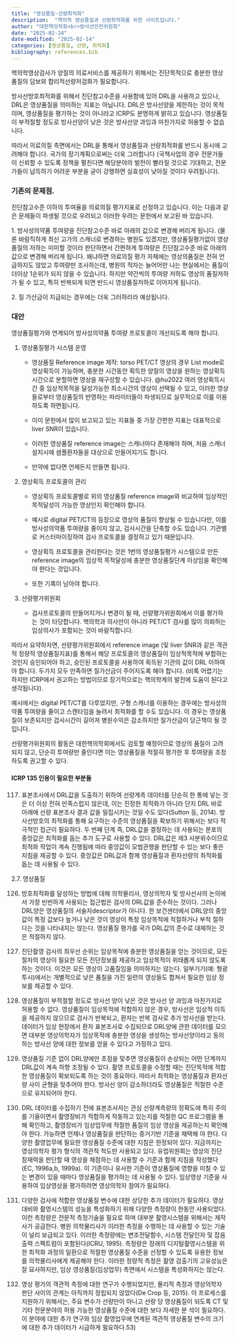 ```yaml
---
title: "영상품질·선량최적화"
description:  "핵의학 영상품질과 선량최적화를 위한 사이트입니다."
author: "대한핵의학회<br>방사선안전위원회"
date: "2025-02-14"
date-modified: "2025-02-14"
categories: [영상품질, 선량, 최적화]
bibliography: references.bib
---
```


핵의학영상검사가 양질의 의료서비스를 제공하기 위해서는 진단목적으로 충분한 영상품질의 담보와 합리적선량저검화가 필요합니다.

방사선방호최적화를 위해서 진단참고수준을 사용함에 있어 DRL을 사용하고 있으나, DRL은 영상품질을 의미하는 지표는 아닙니다. DRL은 방사선양을 제한하는 것이 목적이며, 영상품질을 평가하는 것이 아니라고 ICRP도 분명하게 밝히고 있습니다. 영상품질이 부적절할 정도로 방사선양이 낮은 것은 방사선양 과잉과 마찬가지로 허용할 수 없습니다.

따라서 의료의질 측면에서는 DRL을 통해서 영상품질과 선량최적화를 반드시 동시에 고려해야 합니다. 국가의 장기계획으로써는 더욱 그러합니다 (국책사업의 경우 전문가들이 신뢰할 수 있도록 정책을 펼친다면 해당분야의 발전이 빨라질 것으로 기대하고, 전문가들이 납득하기 어려운 부분을 굳이 강행하면 실효성이 낮아질 것이다 우려됩니다).

### 기존의 문제점.

진단참고수준 이하의 투여율을 의료의질 평가지표로 선정하고 있습니다. 이는 다음과 같은 문제들이 파생될 것으로 우려되고 이러한 우려는 문헌에서 보고된 바 있습니다.

1\. 방사성의약품 투여량을 진단참고수준 바로 아래의 값으로 변경해 버리게 됩니다. (물론 바람직하게 최신 고가의 스캐너로 변경하는 병원도 있겠지만, 영상품질평가없이 영상품질의 저하는 미미할 것이라 판단하면서 간편하게 투여량은 진단참고수준 바로 아래의 값으로 변경해 버리게 됩니다. 왜냐하면 의료의질 평가 자체에는 영상의품질은 전혀 언급하지도 않았고 투여량만 조사하는데, 병원의 적자는 늘어어만 나는 현실에서는 품질이 더이상 1순위가 되지 않을 수 있습니다. 하지만 약간씩의 투여량 저하도 영상의 품질저하가 될 수 있고, 특히 반복되게 되면 반드시 영상품질저하로 이어지게 됩니다).

2\. 질 가산금이 지급되는 경우에는 더욱 그러하리라 예상됩니다.

### 대안

영상품질평가와 연계되어 방사성의약품 투여량 프로토콜이 개선되도록 해야 합니다.

1.  영상품질평가 시스템 운영

    -   영상품질 Reference image 제작: torso PET/CT 영상의 경우 List mode로 영상획득이 가능하며, 충분한 시간동안 획득한 양질의 영상을 원하는 영상획득시간으로 분할하면 영상을 재구성할 수 있습니다. @hu2022 여러 영상획득시간 중 임상적목적을 달성가능한 최소시간의 영상이 선택될 수 있고, 이러한 영상들로부터 영상품질의 반영하는 파라미터들이 파생되므로 실무적으로 이를 이용하도록 하면됩니다.

    -   이미 문헌에서 많이 보고되고 있는 지표들 중 가장 간편한 지표는 대표적으로 liver SNR이 있습니다.

    -   이러한 영상품질 reference image는 스캐너마다 존재해야 하며, 처음 스캐너 설치시에 샘플환자들을 대상으로 만들어지기도 합니다.

    -   만약에 없다면 언제든지 만들면 됩니다.

2.  영상획득 프로토콜의 관리

    -   영상획득 프로토콜별로 위의 영상품질 reference image와 비교하여 임상적인 목적달성이 가능한 영상인지 확인해야 합니다.

    -   예시로 digital PET/CT의 등장으로 영상의 품질이 향상될 수 있습니다만, 이를 방사성의약품 투여량을 줄이지 않고, 검사시간을 단축할 수도 있습니다. 기관별로 커스터마이징하여 검사 프로토콜을 결정하고 있기 때문입니다.

    -   영상획득 프로토콜을 관리한다는 것은 1번의 영상품질평가 시스템으로 만든 reference image의 임상적 목적달성에 충분한 영상품질단계 이상임을 확인해야 한다는 것입니다.

    -   또한 기록이 남아야 합니다.

3.  선량평가위원회

    -   검사프로토콜의 만들어지거나 변경이 될 때, 선량평가위원회에서 이를 평가하는 것이 타당합니다. 핵의학과 의사만이 아니라 PET/CT 검사를 많이 의뢰하는 임상의사가 포함되는 것이 바람직합니다.

따라서 요약하자면, 선량평가위원회에서 reference image (및 liver SNR과 같은 객관적 정량적 영상품질지표)를 통해서 해당 프로토콜의 영상품질이 임상적목적에 부합하는 것인지 승인되어야 하고, 승인된 프로토콜을 사용하여 획득된 기관의 값이 DRL 이하여야 합니다. 두가지 모두 만족하면 질가산금이 주어지도록 해야 합니다. (비록 어렵기는 하지만 ICRP에서 권고하는 방법이므로 장기적으로는 핵의학계의 발전에 도움이 된다고 생각됩니다).

예시에서는 digital PET/CT를 다루었지만, 구형 스캐너를 이용하는 경우에는 방사성의약품 투여량을 줄이고 스캔타임을 늘려서 최적화를 할 수도 있습니다. 이 경우는 영상품질이 보존되지만 검사시간이 길어져 병원수익은 감소하지만 질가산금이 당근책이 될 것입니다.

선량평가위원회의 활동은 대한핵의학회에서도 검토할 예정이므로 영상의 품질이 고려되지 않고, 단순히 투여량만 줄인다면 이는 영상품질을 적절히 평가한 후 투여량을 조정하도록 권고할 수 있다.

#### ICRP 135 인용이 필요한 부분들

(117) 표본조사에서 DRL값을 도출하기 위하여 선량계측 데이터를 단순히 한 통에 넣는 것은 더 이상 전혀 만족스럽지 않은데, 이는 진정한 최적화가 아니라 단지 DRL 바로 아래에 선량 표본조사 결과 값을 밀집시키는 것일 수도 있다(Sutton 등, 2014). 방사선방호의 최적화를 통해 요구하는 수준의 영상품질을 확보하기 위해서는 보다 적극적인 접근이 필요하다. 두 번째 단계 즉, DRL값을 결정하는 데 사용되는 분포의 중앙값은 최적화를 돕는 추가 도구로 사용할 수 있다. DRL값은 제3 사분위수이므로 최적화 작업이 계속 진행됨에 따라 중앙값이 모범관행을 판단할 수 있는 보다 좋은 지침을 제공할 수 있다. 중앙값은 DRL값과 함께 영상품질과 환자선량의 최적화를 돕는 데 사용될 수 있다.

2.7. 영상품질

(126) 방호최적화를 달성하는 방법에 대해 의학물리사, 영상의학자 및 방사선사의 논의에서 가장 빈번하게 사용되는 접근법은 검사의 DRL값을 준수하는 것이다. 그러나 DRL양은 영상품질의 서술자descriptor가 아니다. 한 보건센터에서 DRL양의 중앙값이 특정 값보다 높거나 낮은 것이 영상이 특정 임상목적에 적절하거나 부적 절하다는 것을 나타내지는 않는다. 영상품질 평가를 국가 DRL값의 준수로 대체하는 것은 적절하지 않다.

(127) 진단촬영 검사의 최우선 순위는 임상목적에 충분한 영상품질을 얻는 것이므로, 모든 절차의 영상이 필요한 모든 진단정보를 제공하고 임상목적이 위태롭게 되지 않도록 하는 것이다. 이것은 모든 영상이 고품질임을 의미하지는 않는다. 일부기기(예: 형광투시)에서는 개별적으로 낮은 품질을 가진 일련의 영상들도 합쳐서 필요한 임상 정보를 제공할 수 있다.

(128) 영상품질이 부적절할 정도로 방사선 양이 낮은 것은 방사선 양 과잉과 마찬가지로 허용할 수 없다. 영상품질이 임상목적에 적합하지 않은 경우, 방사선은 임상적 이득을 제공하지 않으므로 검사가 반복되고, 환자는 반복 검사로 추가 방사선을 받는다. 데이터가 임상 현장에서 환자 표본조사로 수집되므로 DRL양에 관한 데이터를 모으면 대부분 영상의학자가 임상목적에 충분한 영상을 생성하는 방사선양이라고 동의하는 방사선 양에 대한 정보를 얻을 수 있다고 가정하고 있다.

(129) 영상품질 기준 없이 DRL양에만 초점을 맞추면 영상품질이 손상되는 어떤 단계까지 DRL값이 계속 하향 조정될 수 있다. 촬영 프로토콜을 수정할 때는 진단목적에 적합한 영상품질이 확보되도록 하는 것이 중요하다. 따라서 최적화는 영상품질과 환자선량 사이 균형을 맞추어야 한다. 방사선 양이 감소하더라도 영상품질은 적절한 수준으로 유지되어야 한다.

(130) DRL 데이터를 수집하기 전에 표본조사자는 관심 선량계측량의 정확도에 특히 주의를 기울이면서 촬영장비가 적합하게 작동하고 있는지를 적절한 QC 프로그램을 통해 확인하고, 촬영장비가 임상업무에 적절한 품질의 임상 영상을 제공하는지 확인해야 한다. 가능하면 언제나 영상품질을 판단하는 증거기반 기준을 채택해 야 한다. 다양한 촬영업무에 필요한 영상품질 수준에 대한 지침은 한정되어 있다. 지금까지는 영상의학자 평가 형식의 객관적 척도만 사용되고 있다. 유럽위원회는 영상의 진단 잠재력을 판단할 때 영상을 채점하는 데 사용할 수 기준과 함께 지침을 작성했다(EC, 1996a,b, 1999a). 이 기준이나 유사한 기준이 영상품질에 영향을 미칠 수 있는 변경이 있을 때마다 영상품질을 평가하는 데 사용될 수 있다. 임상영상 기준을 사용하여 임상영상을 평가하려면 영상의학자 참여가 필요하다.

(131) 다양한 검사에 적합한 영상품질 변수에 대한 상당한 추가 데이터가 필요하다. 영상대비와 촬영시스템의 성능을 특성화하기 위해 다양한 측정량이 한동안 사용되었다. 이런 측정량은 전문적 측정기술을 필요로 하며 대부분 촬영시스템을 위해서는 제작사가 공급한다. 병원 의학물리사가 이러한 측정을 수행하는 데 사용할 수 있는 기술이 널리 보급되고 있다. 이러한 측정량에는 변조전달함수, 시스템 전달인자 및 잡음출력 스펙트럼이 포함된다(ICRU, 1995). 측정량은 장래의 디지털촬영시스템을 위한 최적화 과정의 일환으로 적절한 영상품질 수준을 선정할 수 있도록 유용한 정보를 의학물리사에게 제공해야 한다. 이러한 정량적 측정은 촬영 검출기의 고유성능은 잘 묘사하지만, 임상 영상품질(임상업무) 측면에서 시스템을 특성화하지는 않는다.

(132) 영상 평가의 객관적 측정에 대한 연구가 수행되었지만, 물리적 측정과 영상의학자 판단 사이의 관계는 아직까지 정립되지 않았다(De Crop 등, 2015). 이 프로세스를 지원하기 위해서는, 주요 변수가 선량만이 아니고 선량 당 영상품질이 되도록 CT 및 기타 전문분야의 허용 가능한 영상품질 수준에 대한 보다 자세한 분 석이 필요하다. 이 분야에 대한 추가 연구와 임상 촬영업무에 연계된 객관적 영상품질 변수의 크기에 대한 추가 데이터가 시급하게 필요하다.53)

